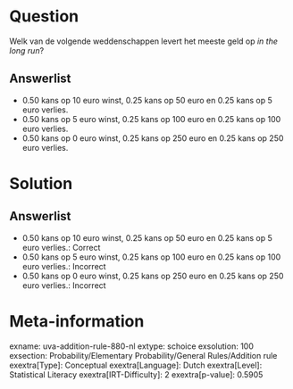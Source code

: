 Question
========

Welk van de volgende weddenschappen levert het meeste geld op *in the
long run*?

Answerlist
----------

* 0.50 kans op 10 euro winst, 0.25 kans op 50 euro en 0.25 kans op 5 euro verlies.
* 0.50 kans op 5 euro winst, 0.25 kans op 100 euro en 0.25 kans op 100 euro verlies.
* 0.50 kans op 0 euro winst, 0.25 kans op 250 euro en 0.25 kans op 250 euro verlies.

Solution
========

Answerlist
----------

* 0.50 kans op 10 euro winst, 0.25 kans op 50 euro en 0.25 kans op 5 euro verlies.: Correct
* 0.50 kans op 5 euro winst, 0.25 kans op 100 euro en 0.25 kans op 100 euro verlies.: Incorrect
* 0.50 kans op 0 euro winst, 0.25 kans op 250 euro en 0.25 kans op 250 euro verlies.: Incorrect

Meta-information
================
exname: uva-addition-rule-880-nl
extype: schoice
exsolution: 100
exsection: Probability/Elementary Probability/General Rules/Addition rule
exextra[Type]: Conceptual
exextra[Language]: Dutch
exextra[Level]: Statistical Literacy
exextra[IRT-Difficulty]: 2
exextra[p-value]: 0.5905
